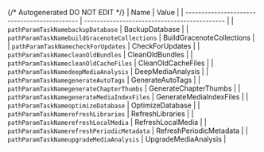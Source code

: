 {/* Autogenerated DO NOT EDIT  */}
| Name                                         | Value                                        |
| -------------------------------------------- | -------------------------------------------- |
| `pathParamTaskNamebackupDatabase`            | BackupDatabase                               |
| `pathParamTaskNamebuildGracenoteCollections` | BuildGracenoteCollections                    |
| `pathParamTaskNamecheckForUpdates`           | CheckForUpdates                              |
| `pathParamTaskNamecleanOldBundles`           | CleanOldBundles                              |
| `pathParamTaskNamecleanOldCacheFiles`        | CleanOldCacheFiles                           |
| `pathParamTaskNamedeepMediaAnalysis`         | DeepMediaAnalysis                            |
| `pathParamTaskNamegenerateAutoTags`          | GenerateAutoTags                             |
| `pathParamTaskNamegenerateChapterThumbs`     | GenerateChapterThumbs                        |
| `pathParamTaskNamegenerateMediaIndexFiles`   | GenerateMediaIndexFiles                      |
| `pathParamTaskNameoptimizeDatabase`          | OptimizeDatabase                             |
| `pathParamTaskNamerefreshLibraries`          | RefreshLibraries                             |
| `pathParamTaskNamerefreshLocalMedia`         | RefreshLocalMedia                            |
| `pathParamTaskNamerefreshPeriodicMetadata`   | RefreshPeriodicMetadata                      |
| `pathParamTaskNameupgradeMediaAnalysis`      | UpgradeMediaAnalysis                         |